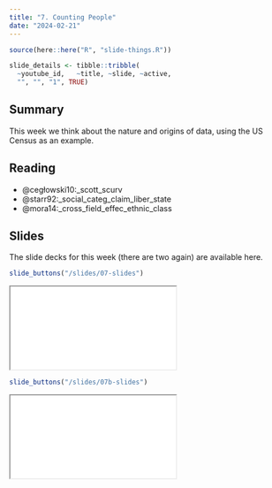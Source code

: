 ```yaml
---
title: "7. Counting People"
date: "2024-02-21"
---
```


```r
source(here::here("R", "slide-things.R"))

slide_details <- tibble::tribble(
  ~youtube_id,   ~title, ~slide, ~active,
  "", "", "1", TRUE)

```

## Summary

This week we think about the nature and origins of data, using the US Census as an example.

## Reading

- @cegłowski10:_scott_scurv
- @starr92:_social_categ_claim_liber_state
- @mora14:_cross_field_effec_ethnic_class

## Slides

The slide decks for this week (there are two again) are available here. 

```r
slide_buttons("/slides/07-slides")
```

<div>
```{=html}
<iframe class="slide-deck" src="/slides/07-slides.html"></iframe>
```
</div>


```r
slide_buttons("/slides/07b-slides")
```

<div>
```{=html}
<iframe class="slide-deck" src="/slides/07b-slides.html"></iframe>
```
</div>


